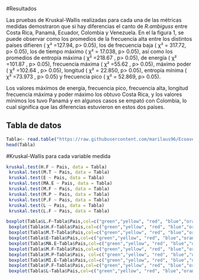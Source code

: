 












#Resultados

Las pruebas de Kruskal-Wallis realizadas para cada una de las métricas medidas demostraron que si hay diferencias el canto de *R.ambiguss*  entre Costa Rica, Panamá, Ecuador, Colombia y Venezuela. En el la figura 1, se puede observar como los promedios de la frecuencia alta  entre los distintos países difieren ( χ² =127.94, p> 0.05), los de frecuencia baja ( χ² = 317.72, p> 0.05), los de tiempo máximo ( χ² = 17.038, p> 0.05), así como los promedios de entropía máxima ( χ² =218.67 , p> 0.05), de energía ( χ² =101.87 , p> 0.05), frecuencia máxima ( χ² =55.62 , p> 0.05), máximo poder ( χ² =102.64 , p> 0.05), longitud ( χ² =  22.850, p> 0.05), entropía mínima  ( χ² =73.973 , p> 0.05) y frecuencia pico ( χ² = 52.869, p> 0.05).


Los valores máximos de energía, frecuencia pico, frecuencia alta, longitud frecuencia máxima y poder máximo los obtuvo Costa Rica, y los valores mínimos los tuvo Panamá y en algunos casos se empató con Colombia, lo cual significa que las diferencias estuvieron en estos dos países.



## Tabla de datos

```{r}
Tabla<- read.table("https://raw.githubusercontent.com/marilaus96/Ecoaves/master/tabla11.csv",sep = ";",dec =".", header=TRUE) 
head(Tabla)
```

#Kruskal-Wallis para cada variable medida

```{r}
kruskal.test(H.F ~ Pais, data = Tabla)
 kruskal.test(M.T ~ Pais, data = Tabla)
 kruskal.test(E ~ Pais, data = Tabla)
 kruskal.test(MA.E ~ Pais, data = Tabla) 
 kruskal.test(M.F ~ Pais, data = Tabla)
 kruskal.test(M.P ~ Pais, data = Tabla)
 kruskal.test(P.F ~ Pais, data = Tabla) 
 kruskal.test(L ~ Pais, data = Tabla)
 kruskal.test(L.F ~ Pais, data = Tabla)
```
```{r}
boxplot(Tabla$L.F~Tabla$Pais,col=c("green","yellow", "red", "blue","orange"),ylab="Frecuencia Baja (Hz)" , xlab="País",ylim = c(0,2000))
 boxplot(Tabla$H.F~Tabla$Pais,col=c("green","yellow", "red", "blue","orange"),ylab="Frecuencia Alta (Hz)" , xlab="País",ylim = c(750,7000))
 boxplot(Tabla$M.T~Tabla$Pais,col=c("green","yellow", "red", "blue","orange"), ylab="Tiempo Máximo (s)" , xlab="País",ylim = c(0,30))
 boxplot(Tabla$E~Tabla$Pais,col=c("green","yellow", "red", "blue","orange"), ylab="Energía(dB)" , xlab="País",ylim = c(90,120)) 
 boxplot(Tabla$MA.E~Tabla$Pais,col=c("green","yellow", "red", "blue","orange"), ylab="Entropía Máxima (bits)" , xlab="País",ylim = c(3,7)) 
 boxplot(Tabla$M.F~Tabla$Pais,col=c("green","yellow", "red", "blue","orange"), ylab="Frecuencia Máxima (Hz)" , xlab="País",ylim = c(1000,4000)) 
 boxplot(Tabla$M.P~Tabla$Pais, col=c("green","yellow", "red", "blue","orange"), ylab="Poder Máximo (dB)" , xlab="País",ylim = c(70,150)) 
 boxplot(Tabla$MI.E~Tabla$Pais,col=c("green","yellow", "red", "blue","orange"), ylab="Entropía Mínima (bits)" , xlab="País",ylim = c(0,2.5)) 
 boxplot(Tabla$P.F~Tabla$Pais,col=c("green","yellow", "red", "blue","orange"), ylab="Frecuencia Pico (Hz)" , xlab="País",ylim = c(1000,4000)) 
 boxplot(Tabla$L~Tabla$Pais,col=c("green","yellow", "red", "blue","orange"), ylab="Longitud" , xlab="País",ylim = c(0,450)) 
```